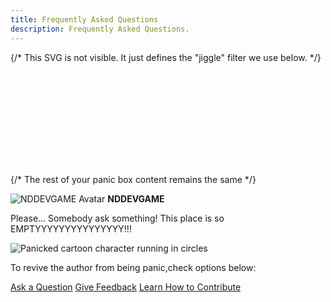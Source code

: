 ```yaml
---
title: Frequently Asked Questions
description: Frequently Asked Questions.
---
```


{/* This SVG is not visible. It just defines the "jiggle" filter we use below. */}
<div style={{ height: 0, width: 0, position: 'absolute' }}>
  <svg>
    <filter id="noisy-jiggle">
      {/* 1. Create a "turbulence" or noise pattern */}
      <feTurbulence 
        baseFrequency="0.02 0.1" 
        numOctaves="3" 
        seed="0" 
        type="fractalNoise" 
        result="noise"
      >
        {/* 2. Animate the noise pattern to make it "boil" or "jiggle" */}
        <animate 
          attributeName="baseFrequency"
          values="0.02 0.1; 0.025 0.15; 0.02 0.1"
          dur="0.2s"
          repeatCount="indefinite"
        />
      </feTurbulence>
      {/* 3. Use the noise to displace the pixels of the original box */}
      <feDisplacementMap in="SourceGraphic" in2="noise" scale="5" />
    </filter>
  </svg>
</div>

{/* The rest of your panic box content remains the same */}
<div class="panic-box">
  <div class="panic-box-header">
    <img 
      src="https://avatars.githubusercontent.com/u/111946313?v=4" 
      alt="NDDEVGAME Avatar" 
      class="panic-box-avatar" 
    />
    <strong class="panic-box-author">NDDEVGAME</strong>
  </div>
  
  <p class="panic-box-message">
    Please... Somebody ask something! This place is so EMPTYYYYYYYYYYYYYYY!!!
  </p>
  
  <img 
    src="https://media2.giphy.com/media/v1.Y2lkPTc5MGI3NjExanl2aWVnaDNibTI3NnJwMTVmem9jOXl5MnYwejVvMmV6NjA0Y2RlNCZlcD12MV9pbnRlcm5hbF9naWZfYnlfaWQmY3Q9Zw/UsVX1QDSLlCjw8PpJS/giphy.gif"
    alt="Panicked cartoon character running in circles"
    class="panic-box-gif"
  />
</div>

 <div class="card-footer">
    <p class="card-footer-prompt">To revive the author from being panic,check options below:</p>
    <div class="card-actions">
      <a href="/ND_BehaviorTreeDocumentPage/contact/" class="card-button">Ask a Question</a>
      <a href="https://github.com/NDDEVVlog/ND_BehaviorTree/issues" class="card-button secondary">Give Feedback</a>
      <a href="/ND_BehaviorTreeDocumentPage/license-contribution/" class="card-button secondary">Learn How to Contribute</a>
    </div>
  </div>